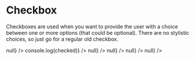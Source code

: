 
<Meta title="Forms|Checkbox" component={Checkbox} />

# Checkbox

Checkboxes are used when you want to provide the user with a choice between one or more options (that could be optional). There are no stylistic choices, so just go for a regular old checkbox.

<Preview>
  <Story name="All">
    <ExampleContainer>
      <Checkbox label="Checkbox" onChange={() => null} />
      <Checkbox label="Logs checked on change" onChange={(checked) => console.log(checked)} />
      <Checkbox label="Default checked" isChecked={true} onChange={() => null} />
      <Checkbox label="Disabled" disabled={true} onChange={() => null} />
      <Checkbox label="Disabled and checked" disabled={true} isChecked={true} onChange={() => null} />
      <Checkbox label="Error" error={true} onChange={() => null} />
    </ExampleContainer>
  </Story>
</Preview>

<Props of={Checkbox} />
